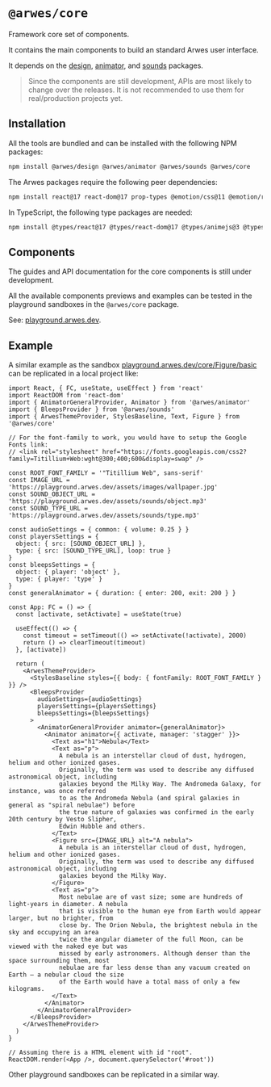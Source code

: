 
# `@arwes/core`

Framework core set of components.

It contains the main components to build an standard Arwes user interface.

It depends on the [design](/develop/design), [animator](/develop/animator),
and [sounds](/develop/sounds) packages.

> Since the components are still development, APIs are most likely to change
> over the releases. It is not recommended to use them for real/production
> projects yet.

## Installation

All the tools are bundled and can be installed with the following NPM packages:

```bash
npm install @arwes/design @arwes/animator @arwes/sounds @arwes/core
```

The Arwes packages require the following peer dependencies:

```bash
npm install react@17 react-dom@17 prop-types @emotion/css@11 @emotion/react@11 polished@4 animejs@3 howler@2.2
```

In TypeScript, the following type packages are needed:

```bash
npm install @types/react@17 @types/react-dom@17 @types/animejs@3 @types/howler@2.2
```

## Components

The guides and API documentation for the core components is still under development.

All the available components previews and examples can be tested in the
playground sandboxes in the `@arwes/core` package.

See: [playground.arwes.dev](https://playground.arwes.dev/core/StylesBaseline/basic).

## Example

A similar example as the sandbox [playground.arwes.dev/core/Figure/basic](https://playground.arwes.dev/core/Figure/basic)
can be replicated in a local project like:

```tsx
import React, { FC, useState, useEffect } from 'react'
import ReactDOM from 'react-dom'
import { AnimatorGeneralProvider, Animator } from '@arwes/animator'
import { BleepsProvider } from '@arwes/sounds'
import { ArwesThemeProvider, StylesBaseline, Text, Figure } from '@arwes/core'

// For the font-family to work, you would have to setup the Google Fonts link:
// <link rel="stylesheet" href="https://fonts.googleapis.com/css2?family=Titillium+Web:wght@300;400;600&display=swap" />

const ROOT_FONT_FAMILY = '"Titillium Web", sans-serif'
const IMAGE_URL = 'https://playground.arwes.dev/assets/images/wallpaper.jpg'
const SOUND_OBJECT_URL = 'https://playground.arwes.dev/assets/sounds/object.mp3'
const SOUND_TYPE_URL = 'https://playground.arwes.dev/assets/sounds/type.mp3'

const audioSettings = { common: { volume: 0.25 } }
const playersSettings = {
  object: { src: [SOUND_OBJECT_URL] },
  type: { src: [SOUND_TYPE_URL], loop: true }
}
const bleepsSettings = {
  object: { player: 'object' },
  type: { player: 'type' }
}
const generalAnimator = { duration: { enter: 200, exit: 200 } }

const App: FC = () => {
  const [activate, setActivate] = useState(true)

  useEffect(() => {
    const timeout = setTimeout(() => setActivate(!activate), 2000)
    return () => clearTimeout(timeout)
  }, [activate])

  return (
    <ArwesThemeProvider>
      <StylesBaseline styles={{ body: { fontFamily: ROOT_FONT_FAMILY } }} />
      <BleepsProvider
        audioSettings={audioSettings}
        playersSettings={playersSettings}
        bleepsSettings={bleepsSettings}
      >
        <AnimatorGeneralProvider animator={generalAnimator}>
          <Animator animator={{ activate, manager: 'stagger' }}>
            <Text as="h1">Nebula</Text>
            <Text as="p">
              A nebula is an interstellar cloud of dust, hydrogen, helium and other ionized gases.
              Originally, the term was used to describe any diffused astronomical object, including
              galaxies beyond the Milky Way. The Andromeda Galaxy, for instance, was once referred
              to as the Andromeda Nebula (and spiral galaxies in general as "spiral nebulae") before
              the true nature of galaxies was confirmed in the early 20th century by Vesto Slipher,
              Edwin Hubble and others.
            </Text>
            <Figure src={IMAGE_URL} alt="A nebula">
              A nebula is an interstellar cloud of dust, hydrogen, helium and other ionized gases.
              Originally, the term was used to describe any diffused astronomical object, including
              galaxies beyond the Milky Way.
            </Figure>
            <Text as="p">
              Most nebulae are of vast size; some are hundreds of light-years in diameter. A nebula
              that is visible to the human eye from Earth would appear larger, but no brighter, from
              close by. The Orion Nebula, the brightest nebula in the sky and occupying an area
              twice the angular diameter of the full Moon, can be viewed with the naked eye but was
              missed by early astronomers. Although denser than the space surrounding them, most
              nebulae are far less dense than any vacuum created on Earth – a nebular cloud the size
              of the Earth would have a total mass of only a few kilograms.
            </Text>
          </Animator>
        </AnimatorGeneralProvider>
      </BleepsProvider>
    </ArwesThemeProvider>
  )
}

// Assuming there is a HTML element with id "root".
ReactDOM.render(<App />, document.querySelector('#root'))
```

Other playground sandboxes can be replicated in a similar way.
